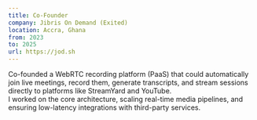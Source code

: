 ```yaml
---
title: Co-Founder
company: Jibris On Demand (Exited)
location: Accra, Ghana
from: 2023
to: 2025
url: https://jod.sh
---
```


Co-founded a WebRTC recording platform (PaaS) that could automatically join live meetings, record them, generate transcripts, and stream sessions directly to platforms like StreamYard and YouTube.  
I worked on the core architecture, scaling real-time media pipelines, and ensuring low-latency integrations with third-party services.  
